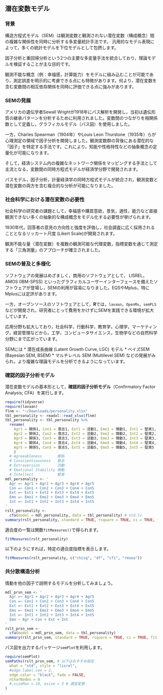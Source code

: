 ## 潜在変数モデル

### 背景
構造方程式モデル（SEM）は観測変数と観測されない潜在変数（構成概念）間の複雑な関係性を同時に分析する多変量統計手法です。
汎用的なモデル表現によって，多くの統計モデルを下位モデルとして包摂します。

因子分析と重回帰分析という2つの主要な多変量手法を統合しており，理論モデルを検証することが主な目的です。

観測不能な概念（例：幸福感，計算能力）をモデルに組み込むことが可能であり，測定誤差を明示的に考慮できる点にも特徴があります。何より，潜在変数を含む変数間の相互依存関係を同時に評価できる点に強みがあります。

### SEMの発展
アメリカの遺伝学者Sewall Wrightが1918年にパス解析を開発し，当初は遺伝形質の継承パターンを分析するために利用されました。変数間のつながりを相関係数として定義し，グラフィカルモデル（パス図）を使用しました。

一方，Charles Spearman（1904年）やLouis Leon Thurstone（1935年）らが心理測定の領域で因子分析を開発しました。観測変数群の背後にある潜在的な「因子」を特定する手法です。これにより，知能や性格特性などの抽象概念の定量化が可能になります。

そして，経済システム内の複雑なネットワーク関係をマッピングする手法として主流となる，変数間の同時方程式モデルが経済学分野で開発されます。

パスモデル，因子分析，計量経済学の同時方程式モデルが統合され，観測変数と潜在変数の両方を含む複合的な分析が可能になりました。

### 社会科学における潜在変数の必要性
社会科学の研究者の課題として，幸福感や購買意欲，景気，適性，能力など直接観測できない多くの抽象的な構成概念をモデル化する必要性が挙げられます。

1930年代，回答者の意見の方向性と強度を評価し，社会調査に広く採用されることとなるリッカート尺度 (Likert Scale)が開発されます。

観測不能な量（潜在変数）を複数の観測可能な代理変数，指標変数を通じて測定する「三角測量」のアプローチが確立されました。

### SEMの普及と多様化
ソフトウェアの発展はめざましく，商用のソフトウェアとして，
LISREL，AMOS (IBM-SPSS) といったグラフィカルユーザーインターフェースを備えたソフトウェアが登場し，SEMの利用が容易になりました。EQSやMplus，特にMplusには定評があります。

一方，オープンソースのソフトウェアとして，**R**では，<code>lavaan</code>，<code>OpenMx</code>，<code>semPLS</code>などが開発され，研究者にとって費用をかけずにSEMを実践できる環境が拡大しています。

応用分野も拡大しており，社会科学，行動科学，教育学，心理学，マーケティング，経営管理などから，工学，コンピュータサイエンス，生物学などの自然科学分野にまで広がっています。

SEMには
* 潜在成長曲線 (Latent Growth Curve, LGC) モデル
* ベイズSEM (Bayesian SEM, BSEM)
* マルチレベル SEM (Multilevel SEM)
などの発展がみられ，より複雑な理論モデルを分析できるようになっています。

### 確認的因子分析モデル
潜在変数モデルの基本形として，**確認的因子分析モデル**（Confirmatory Factor Analysis; CFA）を実行します。

```r
require(tidyverse)
require(lavaan)
flnm <- "~/Downloads/personality.xlsx"
tbl_personality <- readxl::read_xlsx(flnm)
tbl_personality <- tbl_personality %>%
  rename(
    Agr1 = 関係1, Con1 = 意志1, Ext1 = 活動1, Emo1 = 情動1, Int1 = 堅実1,
    Agr2 = 関係2, Con2 = 意志2, Ext2 = 活動2, Emo2 = 情動2, Int2 = 堅実2,
    Agr3 = 関係3, Con3 = 意志3, Ext3 = 活動3, Emo3 = 情動3, Int3 = 堅実3,
    Agr4 = 関係4, Con4 = 意志4, Ext4 = 活動4, Emo4 = 情動4, Int4 = 堅実4,
    Agr5 = 関係5, Con5 = 意志5, Ext5 = 活動5, Emo5 = 情動5, Int5 = 堅実5
    )
  # Agreeableness       関係
  # Conscientiousness   意志
  # Extraversion        活動
  # Emotional Stability 情動
  # Intellect           堅実
mdl_personality <- '
  Agr =~ Agr1 + Agr2 + Agr3 + Agr4 + Agr5
  Con =~ Con1 + Con2 + Con3 + Con4 + Con5
  Ext =~ Ext1 + Ext2 + Ext3 + Ext4 + Ext5
  Emo =~ Emo1 + Emo2 + Emo3 + Emo4 + Emo5
  Int =~ Int1 + Int2 + Int3 + Int4 + Int5
'
rslt_personality <-
  cfa(model = mdl_personality, data = tbl_personality) # std.lv
summary(rslt_personality, standard = TRUE, rsquare = TRUE, ci = TRUE, fit.measure = TRUE)
```

適合度の一覧は関数<code>fitMeasures()</code>で得られます。
```r
fitMeasures(rslt_personality)
```

以下のようにすれば，特定の適合度指標を表示します。
```r
fitMeasures(rslt_personality, c("chisq", "df", "cfi", "rmsea"))
```

### 共分散構造分析
情動を他の因子で説明するモデルを分析してみましょう。


```R
mdl_prsn_sem <- '
  Agr =~ Agr1 + Agr2 + Agr3 + Agr4 + Agr5
  Con =~ Con1 + Con2 + Con3 + Con4 + Con5
  Ext =~ Ext1 + Ext2 + Ext3 + Ext4 + Ext5
  Emo =~ Emo1 + Emo2 + Emo3 + Emo4 + Emo5
  Int =~ Int1 + Int2 + Int3 + Int4 + Int5
  Emo ~ Agr + Con + Ext + Int
'
rslt_prsn_sem <-
  cfa(model = mdl_prsn_sem, data = tbl_personality)
summary(rslt_prsn_sem, standard = TRUE, rsquare = TRUE, ci = TRUE, fit.measure = TRUE)
```

パス図を出力するパッケージ<code>semPlot</code>を利用します。

```r
require(semPlot)
semPaths(rslt_prsn_sem, # 以下はおすすめ設定
  what = "std", style = "lisrel",
  #edge.label.cex = 2,
  edge.color = "black", fade = FALSE,
  nCharNodes = 0
  #,sizeMan = 10, esize = 3 # 適宜変更
)
```

